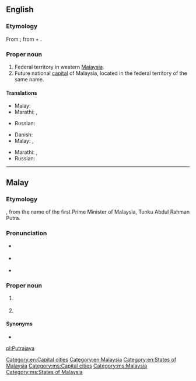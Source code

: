 ==English==
{{wikipedia}}

===Etymology===
From {{etyl|ms|en}} {{term|Putrajaya|lang=ms}}; from {{etyl|sa|en}} {{term|पुत्र|lang=sa|tr=putra}} + {{term|जय|lang=sa|tr=jayá}}.

===Proper noun===
{{en-proper noun}}

# Federal territory in western [[Malaysia]].
# Future national [[capital]] of Malaysia, located in the federal territory of the same name.

====Translations====
{{trans-top|federal territory in Malaysia}}
* Malay: {{t-|ms|Putrajaya}}
* Marathi: {{t-|mr|पुत्रजय|tr=putrajaya|sc=Deva}}, {{t-|mr|पुतरजाय|tr=putarajāya|sc=Deva}}
{{trans-mid}}
* Russian: {{t-|ru|Путраджая|f|tr=Putradžája}}
{{trans-bottom}}

{{trans-top|capital of Malaysia}}
* Danish: {{t-|da|Putrajaya}}
* Malay: {{t-|ms|Putrajaya}}, {{t-|ms|Prang Besar}}
{{trans-mid}}
* Marathi: {{t-|mr|पुत्रजय|tr=putrajaya|sc=Deva}}, {{t-|mr|पुतरजाय|tr=putarajāya|sc=Deva}}
* Russian: {{t-|ru|Путраджая|f|tr=Putradžája}}
{{trans-bottom}}

[[Category:en:Capital cities]]
[[Category:en:Malaysia]]
[[Category:en:States of Malaysia]]

----

==Malay==
{{wikipedia|lang=ms}}

===Etymology===
{{compound|putra|gloss1=prince|jaya|gloss2=success|lang=ms}}, from the name of the first Prime Minister of Malaysia, Tunku Abdul Rahman Putra.

===Pronunciation===
* {{a|Johor-Selangor}} {{IPA|/putərəd͡ʒajə/|lang=ms}}
* {{a|Riau-Lingga}} {{IPA|/putərad͡ʒaja/|lang=ms}}
* {{rhymes|ajə|jə|ə|lang=ms}}

===Proper noun===
{{head|ms|proper noun|head={{l|ms|putra|Putra}}{{l|ms|jaya}}}}

# {{l|en|Putrajaya}} {{qualifier|federal territory in Malaysia}}
# {{l|en|Putrajaya}} {{qualifier|capital of Malaysia}}

====Synonyms====
* {{l|ms|Prang Besar}}

[[Category:ms:Capital cities]]
[[Category:ms:Malaysia]]
[[Category:ms:States of Malaysia]]

[[pl:Putrajaya]]